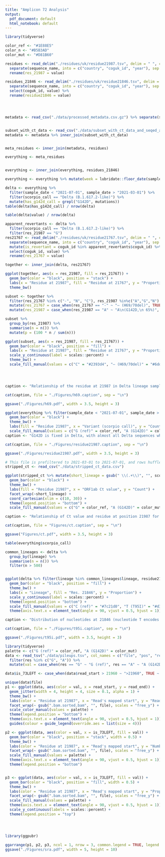 ```yaml
---
title: "Amplicon 72 Analysis"
output:
  pdf_document: default
  html_notebook: default
---
```




```r
library(tidyverse)

color_ref <- "#1E88E5"
color_n <- "#B5B3AD"
color_mut <- "#D81B60"

residues <- read_delim("./residues/uk/residue21987.tsv", delim = " ", col_names = c("sequence_name", "location", "value")) %>%
  separate(sequence_name, into = c("country", "coguk_id", "year"), sep = "/") %>%
  rename(res_21987 = value)

residues_21846 <- read_delim("./residues/uk/residue21846.tsv", delim = " ", col_names = c("sequence_name", "location", "value")) %>%
  separate(sequence_name, into = c("country", "coguk_id", "year"), sep = "/") %>%
  select(coguk_id, value) %>%
  rename(residue21846 = value)




metadata <- read_csv("./data/processed_metadata.csv.gz") %>% separate(sequence_name, into = c("country", "coguk_id", "year"), sep = "/")


subset_with_ct_data <- read_csv("./data/subset_with_ct_data_and_seqed_at_sanger.csv")
metadata <- metadata %>% inner_join(subset_with_ct_data)


meta_residues <- inner_join(metadata, residues)

everything <- meta_residues


everything <- inner_join(everything, residues_21846)

everything <- everything %>% mutate(week = lubridate::floor_date(sample_date, "weeks"))
```


```r
delta <- everything %>%
  filter(sample_date < "2021-07-01", sample_date > "2021-03-01") %>%
  filter(scorpio_call == "Delta (B.1.617.2-like)") %>%
  mutate(has_g142d_call = grepl("G142D", mutations))
table(delta$has_g142d_call) / nrow(delta)

table(delta$value) / nrow(delta)

apparent_revertants <- delta %>%
  filter(scorpio_call == "Delta (B.1.617.2-like)") %>%
  filter(res_21987 == "G")
res21767 <- read_delim("./residues/uk/residue21767.tsv", delim = " ", col_names = c("sequence_name", "location", "value")) %>%
  separate(sequence_name, into = c("country", "coguk_id", "year"), sep = "/") %>%
  mutate(is_revertant = coguk_id %in% apparent_revertants$coguk_id) %>%
  select(coguk_id, value) %>%
  rename(res_21767 = value)

together <- inner_join(delta, res21767)

ggplot(together, aes(x = res_21987, fill = res_21767)) +
  geom_bar(color = "black", position = "stack") +
  labs(x = "Residue at 21987", fill = "Residue at 21767", y = "Proportion") +
  theme_bw()

```



```r


subset <- together %>%
  filter(res_21767 %in% c("-", "N", "C"), res_21987 %in%c("A","G","N") )  %>%
  mutate(res_21767 = case_when(res_21767 == "-" ~ "– (H69/70del)", TRUE ~ res_21767)) %>%
  mutate(res_21987 = case_when(res_21987 == "A" ~ "A\n(G142D,\n 65%)", res_21987 == "G" ~ "G\n(Ref,\n 0.05%)", res_21987 == "N" ~ "N\n(35%)", TRUE ~ res_21987))

subset %>%
  group_by(res_21987) %>%
  summarise(n = n()) %>%
  mutate(p = (100 * n / sum(n)))

ggplot(subset, aes(x = res_21987, fill = res_21767)) +
  geom_bar(color = "black", position = "fill") +
  labs(x = "Residue at 21987", fill = "Residue at 21767", y = "Proportion") +
  scale_y_continuous(label = scales::percent) +
  theme_bw() +
  scale_fill_manual(values = c("C" = "#2393d4", "– (H69/70del)" = "#6dd423", "N" = color_n))




caption <- "Relationship of the residue at 21987 in Delta lineage samples (representing Spike 142) with the residue at 21767 representing Spike 69/70del. Most of the small number of 'revertants' with G at position 21987 also have a gap at 21767, corresponding to the Spike 79/70 deletion found in B.1.1.7. This suggests that these sequences represent contamination from B.1.1.7 (either as a mixed infection or in the laboratory) that is specific to amplicon 72 because of the reduced efficiency of this amplicon in Delta samples."

cat(caption, file = "./Figures/h69.caption", sep = "\n")

ggsave("./Figures/h69.pdf", width = 3.5, height = 3)

```
```r



ggplot(everything %>% filter(sample_date < "2021-07-01", sample_date > "2021-03-01", scorpio_call %in% c("Delta (B.1.617.2-like)", "Alpha (B.1.1.7-like)"), res_21987 %in% c("G", "A", "N")) %>% mutate(res_21987 = case_when(res_21987 == "A" ~ "A (G142D)", res_21987 == "G" ~ "G (ref)", TRUE ~ res_21987)) %>% mutate(short_lineage = gsub(" \\(.+\\)", "", scorpio_call)), aes(x = short_lineage, fill = res_21987)) +
  geom_bar(color = "black") +
  theme_bw() +
  labs(fill = "Residue 21987", x = "Variant (scorpio call)", y = "Count") +
  scale_fill_manual(values = c("G (ref)" = color_ref, "A (G142D)" = color_mut, "N" = color_n))
caption <- "G142D is fixed in Delta, with almost all Delta sequences where the nucelotide at position 21987 is known having an A at this position. In contrast Alpha contains the reference G at this position. 35\\% of Delta sequences have an N at this position, indicating that the position does not have sequencing coverage."

cat(caption, file = "./Figures/residue21987.caption", sep = "\n")

ggsave("./Figures/residue21987.pdf", width = 3.5, height = 3)
```


```r

# This file is prefiltered to 2021-03-01 to 2021-07-01, and rows huffled randomly w.r.t. to starting data
stripped_ct <- read_csv("./data/stripped_ct_data.csv")

ggplot(stripped_ct %>% mutate(short_lineage = gsub(" \\(.+\\)", "", scorpio_call)) %>% filter(short_lineage == "Delta", res_21987 %in% c("N", "A")) %>% mutate(value = case_when(res_21987 == "A" ~ "A (G142D)", TRUE ~ res_21987)), aes(x = floor(Ch1Cq), fill = value)) +
  geom_bar(color = "black") +
  theme_bw() +
  labs(fill = "Residue 21987", x = "ORF1ab Ct value", y = "Count") +
  facet_wrap(~short_lineage) +
  coord_cartesian(xlim = c(10, 30)) +
  theme(legend.position = "bottom") +
  scale_fill_manual(values = c("G" = color_ref, "A (G142D)" = color_mut, "N" = color_n))

caption <- "Relationship of Ct value and residue at position 21987 for COG-UK Delta samples until 30 June 2021"

cat(caption, file = "Figures/ct.caption", sep = "\n")

ggsave("Figures/ct.pdf", width = 3.5, height = 3)

table(everything$scorpio_call)
```

```r
common_lineages <- delta %>%
  group_by(lineage) %>%
  summarise(n = n()) %>%
  filter(n > 500)


ggplot(delta %>% filter(lineage %in% common_lineages$lineage, residue21846 != "Y", residue21846 != "G", residue21846 != "A") %>% mutate(residue21846 = case_when(residue21846 == "T" ~ "T (T95I)", residue21846 == "C" ~ "C (ref)", TRUE ~ residue21846)) %>% mutate(residue21846 = factor(as.character(residue21846), levels = c("C (ref)", "T (T95I)", "N"))), aes(x = lineage, fill = residue21846)) +
  geom_bar(color = "black", position = "fill") +
  theme_bw() +
  labs(x = "Lineage", fill = "Res. 21846", y = "Proportion") +
  scale_y_continuous(label = scales::percent) +
  theme(legend.position = "bottom") +
  scale_fill_manual(values = c("C (ref)" = "#7c21d0", "T (T95I)" = "#d38d33", "N" = color_n)) +
  theme(axis.text.x = element_text(angle = 90, vjust = 0.5, hjust = 1))

caption <- "Distribution of nucleotides at 21846 (nucleotide T encodes T95I) for different sublineages within Delta. T95I is fixed in AY.4"

cat(caption, file = "./Figures/t95i.caption", sep = "\n")

ggsave("./Figures/t95i.pdf", width = 3.5, height = 3)
```




```r
library(tidyverse)
palette <- c("G (ref)" = color_ref, "A (G142D)" = color_mut)
data <- read_tsv("./data/pileups.tsv", col_names = c("file", "pos", "res", "read_start", "read_end")) %>%
  filter(res %in% c("G", "A")) %>%
  mutate(val = case_when(res == "G" ~ "G (ref)", res == "A" ~ "A (G142D)"))

data$is_73LEFT <- case_when(data$read_start > 21960 ~ ">21960", TRUE ~ "<=21960")

unique(data$file)
p1 <- ggplot(data, aes(color = val, x = read_start, y = read_end)) +
  geom_jitter(width = 4, height = 4, size = 0.1, alpha = 1) +
  theme_bw() +
  labs(color = "Residue at 21987", x = "Read's mapped start", y = "Read's mapped end") +
  facet_wrap(~ gsub(".bam.sorted.bam", "", file), scales = "free_y") +
  scale_color_manual(values = palette) +
  theme(legend.position = "bottom") +
  theme(axis.text.x = element_text(angle = 90, vjust = 0.5, hjust = 1)) +
  guides(colour = guide_legend(override.aes = list(size = 4)))

p2 <- ggplot(data, aes(color = val, x = is_73LEFT, fill = val)) +
  geom_bar(color = "black", position = "stack", width = 0.5) +
  theme_bw() +
  labs(color = "Residue at 21987", x = "Read's mapped start", y = "Number of reads") +
  facet_wrap(~ gsub(".bam.sorted.bam", "", file), scales = "free_y") +
  scale_fill_manual(values = palette) +
  theme(axis.text.x = element_text(angle = 90, vjust = 0.5, hjust = 1)) +
  theme(legend.position = "bottom")


p3 <- ggplot(data, aes(color = val, x = is_73LEFT, fill = val)) +
  geom_bar(color = "black", position = "fill", width = 0.5) +
  theme_bw() +
  labs(color = "Residue at 21987", x = "Read's mapped start", y = "Proportion") +
  facet_wrap(~ gsub(".bam.sorted.bam", "", file), scales = "free_y") +
  scale_fill_manual(values = palette) +
  theme(axis.text.x = element_text(angle = 90, vjust = 0.5, hjust = 1)) +
  scale_y_continuous(labels = scales::percent) +
  theme(legend.position = "top")




library(ggpubr)

ggarrange(p1, p2, p3, ncol = 1, nrow = 3, common.legend = TRUE, legend = "top", labels = "AUTO")
ggsave("./Figures/sra.pdf", width = 5, height = 10)
```

